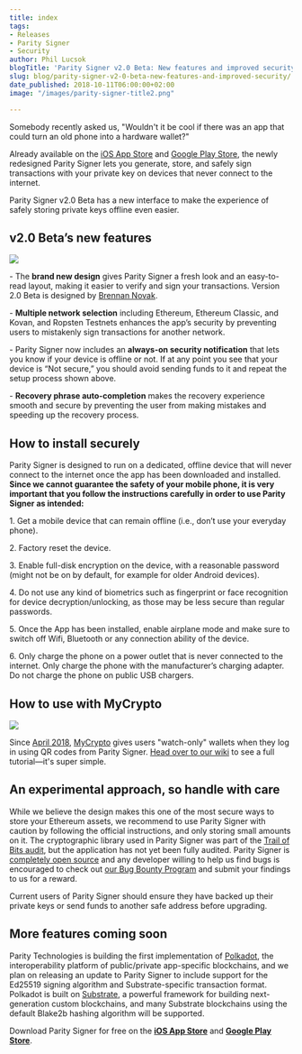 ```yaml
---
title: index
tags:
- Releases
- Parity Signer
- Security
author: Phil Lucsok
blogTitle: 'Parity Signer v2.0 Beta: New features and improved security'
slug: blog/parity-signer-v2-0-beta-new-features-and-improved-security/
date_published: 2018-10-11T06:00:00+02:00
image: "/images/parity-signer-title2.png"

---
```

Somebody recently asked us, "Wouldn't it be cool if there was an app that could turn an old phone into a hardware wallet?"

Already available on the [iOS App Store](https://itunes.apple.com/us/app/parity-signer/id1218174838) and [Google Play Store](https://play.google.com/store/apps/details?id=io.parity.signer), the newly redesigned Parity Signer lets you generate, store, and safely sign transactions with your private key on devices that never connect to the internet.

Parity Signer v2.0 Beta has a new interface to make the experience of safely storing private keys offline even easier.

## v2.0 Beta’s new features

![](/images/parity-signer-image-2.png)

\- The **brand new design** gives Parity Signer a fresh look and an easy-to-read layout, making it easier to verify and sign your transactions. Version 2.0 Beta is designed by [Brennan Novak](https://github.com/bnvk).

\- **Multiple network selection** including Ethereum, Ethereum Classic, and Kovan, and Ropsten Testnets enhances the app’s security by preventing users to mistakenly sign transactions for another network.

\- Parity Signer now includes an **always-on security notification** that lets you know if your device is offline or not. If at any point you see that your device is “Not secure,” you should avoid sending funds to it and repeat the setup process shown above.

\- **Recovery phrase auto-completion** makes the recovery experience smooth and secure by preventing the user from making mistakes and speeding up the recovery process.

## How to install securely

Parity Signer is designed to run on a dedicated, offline device that will never connect to the internet once the app has been downloaded and installed. **Since we cannot guarantee the safety of your mobile phone, it is very important that you follow the instructions carefully in order to use Parity Signer as intended:**

1\. Get a mobile device that can remain offline (i.e., don’t use your everyday phone).

2\. Factory reset the device.

3\. Enable full-disk encryption on the device, with a reasonable password (might not be on by default, for example for older Android devices).

4\. Do not use any kind of biometrics such as fingerprint or face recognition for device decryption/unlocking, as those may be less secure than regular passwords.

5\. Once the App has been installed, enable airplane mode and make sure to switch off Wifi, Bluetooth or any connection ability of the device.

6\. Only charge the phone on a power outlet that is never connected to the internet. Only charge the phone with the manufacturer’s charging adapter. Do not charge the phone on public USB chargers.

## How to use with MyCrypto

![](/images/parity-signer-image-3.png)

Since [April 2018](https://www.parity.io/send-transactions-with-mycrypto-beta-and-parity-signer/), [MyCrypto](https://mycrypto.com/) gives users "watch-only" wallets when they log in using QR codes from Parity Signer. [Head over to our wiki](https://wiki.parity.io/Parity-Signer-Mobile-App-MyCrypto-tutorial) to see a full tutorial—it's super simple.

## An experimental approach, so handle with care

While we believe the design makes this one of the most secure ways to store your Ethereum assets, we recommend to use Parity Signer with caution by following the official instructions, and only storing small amounts on it. The cryptographic library used in Parity Signer was part of the [Trail of Bits audit](https://www.parity.io/parity-technologies-appoints-trail-of-bits-to-lead-security-review/), but the application has not yet been fully audited. Parity Signer is [completely open source](https://github.com/paritytech/parity-signer) and any developer willing to help us find bugs is encouraged to check out [our Bug Bounty Program](https://www.parity.io/bug-bounty/) and submit your findings to us for a reward.

Current users of Parity Signer should ensure they have backed up their private keys or send funds to another safe address before upgrading.

## More features coming soon

Parity Technologies is building the first implementation of [Polkadot](https://polkadot.network/), the interoperability platform of public/private app-specific blockchains, and we plan on releasing an update to Parity Signer to include support for the Ed25519 signing algorithm and Substrate-specific transaction format. Polkadot is built on [Substrate](https://parity.io/substrate), a powerful framework for building next-generation custom blockchains, and many Substrate blockchains using the default Blake2b hashing algorithm will be supported.

Download Parity Signer for free on the [**iOS App Store**](https://itunes.apple.com/us/app/parity-signer/id1218174838) and [**Google Play Store**](https://play.google.com/store/apps/details?id=io.parity.signer).